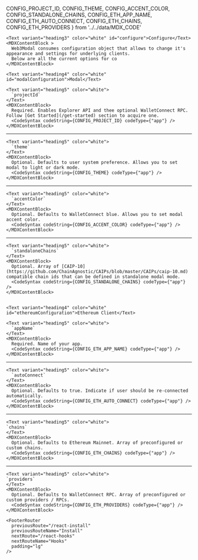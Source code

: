 
  CONFIG_PROJECT_ID,
  CONFIG_THEME,
  CONFIG_ACCENT_COLOR,
  CONFIG_STANDALONE_CHAINS,
  CONFIG_ETH_APP_NAME,
  CONFIG_ETH_AUTO_CONNECT,
  CONFIG_ETH_CHAINS,
  CONFIG_ETH_PROVIDERS
} from '../../data/MDX_CODE'

<MDXLayout>
  <MDXContentSection>

    <Text variant="heading3" color="white" id="configure">Configure</Text>
    <MDXContentBlock >
      Web3Modal consumes configuration object that allows to change it's appearance and settings for underlying clients.
      Below are all the current options for co
    </MDXContentBlock>

    <Text variant="heading4" color="white" id="modalConfiguration">Modal</Text>

    <Text variant="heading5" color="white">
      `projectId`
    </Text>
    <MDXContentBlock>
      Required. Enables Explorer API and thee optional WalletConnect RPC. Follow [Get Started](/get-started) section to acquire one.
      <CodeSyntax codeString={CONFIG_PROJECT_ID} codeType={"app"} />
    </MDXContentBlock>

---

    <Text variant="heading5" color="white">
      `theme`
    </Text>
    <MDXContentBlock>
      Optional. Defaults to user system preference. Allows you to set modal to light or dark mode.
      <CodeSyntax codeString={CONFIG_THEME} codeType={"app"} />
    </MDXContentBlock>

---

    <Text variant="heading5" color="white">
      `accentColor`
    </Text>
    <MDXContentBlock>
      Optional. Defaults to WalletConnect blue. Allows you to set modal accent color.
      <CodeSyntax codeString={CONFIG_ACCENT_COLOR} codeType={"app"} />
    </MDXContentBlock>

---

    <Text variant="heading5" color="white">
      `standaloneChains`
    </Text>
    <MDXContentBlock>
      Optional. Array of [CAIP-10](https://github.com/ChainAgnostic/CAIPs/blob/master/CAIPs/caip-10.md) compatible chain ids that can be defined in standalone modal mode.
      <CodeSyntax codeString={CONFIG_STANDALONE_CHAINS} codeType={"app"} />
    </MDXContentBlock>


    <Text variant="heading4" color="white" id="ethereumConfiguration">Ethereum Client</Text>

    <Text variant="heading5" color="white">
      `appName`
    </Text>
    <MDXContentBlock>
      Required. Name of your app.
      <CodeSyntax codeString={CONFIG_ETH_APP_NAME} codeType={"app"} />
    </MDXContentBlock>

---

    <Text variant="heading5" color="white">
      `autoConnect`
    </Text>
    <MDXContentBlock>
      Optional. Defaults to true. Indicate if user should be re-connected automatically.
      <CodeSyntax codeString={CONFIG_ETH_AUTO_CONNECT} codeType={"app"} />
    </MDXContentBlock>

---

    <Text variant="heading5" color="white">
    `chains`
    </Text>
    <MDXContentBlock>
      Optional. Defaults to Ethereum Mainnet. Array of preconfigured or custom chains.
      <CodeSyntax codeString={CONFIG_ETH_CHAINS} codeType={"app"} />
    </MDXContentBlock>

---

    <Text variant="heading5" color="white">
    `providers`
    </Text>
    <MDXContentBlock>
      Optional. Defaults to WalletConnect RPC. Array of preconfigured or custom providers / RPCs.
      <CodeSyntax codeString={CONFIG_ETH_PROVIDERS} codeType={"app"} />
    </MDXContentBlock>

    <FooterRouter
      previousRoute="/react-install"
      previousRouteName="Install"
      nextRoute="/react-hooks"
      nextRouteName="Hooks"
      padding="lg"
    />

  </MDXContentSection>
  <MDXToCSection data={TOC_CONFIGURE}/>

</MDXLayout>

